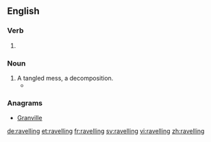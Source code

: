 ==English==

===Verb===
{{head|en|present participle}}

# {{present participle of|ravel|lang=en}}

===Noun===
{{head|en}}

# A tangled mess, a decomposition.
#*{{quote-book|year=1913|author={{w|Joseph C. Lincoln}}|chapter=8
|title=[http://openlibrary.org/works/OL5535161W Mr. Pratt's Patients]
|passage=Afore we got to the shanty Colonel Applegate stuck his head out of the door. His temper had been getting raggeder all the time, and the sousing he got when he fell overboard had just about ripped what was left of it to '''ravellings'''.}}


===Anagrams===
* [[Granville#English|Granville]]

[[de:ravelling]]
[[et:ravelling]]
[[fr:ravelling]]
[[sv:ravelling]]
[[vi:ravelling]]
[[zh:ravelling]]